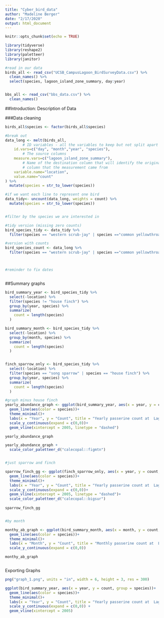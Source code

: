 ```yaml
---
title: "Cyber_bird_data"
author: "Madeline Berger"
date: "2/17/2020"
output: html_document
---
```


```r
knitr::opts_chunk$set(echo = TRUE)

library(tidyverse)
library(reshape2)
library(paletteer)
library(janitor)

#read in our data
birds_all <- read_csv("UCSB_CampusLagoon_BirdSurveyData.csv") %>% 
  clean_names() %>% 
  select(species, lagoon_island_zone_summary, day:year)


bbs_all <- read_csv("bbs_data.csv") %>% 
  clean_names()
```

##Introduction: Description of Data


###Data cleaning
```r

birds_all$species <- factor(birds_all$species)

#break out 
data_long <- melt(birds_all,
        # ID variables - all the variables to keep but not split apart on
    id.vars=c("day", "month","year", "species"),
        # The source columns
    measure.vars=c("lagoon_island_zone_summary"),
        # Name of the destination column that will identify the original
        # column that the measurement came from
    variable.name="location",
    value.name="count"
) %>% 
  mutate(species = str_to_lower(species))

#if we want each line to represent one bird
data_tidy<- uncount(data_long, weights = count) %>% 
  mutate(species = str_to_lower(species))


#filter by the species we are interested in

#tidy version (missing zero counts)
bird_species_tidy <- data_tidy %>% 
  filter(species == "western scrub-jay" | species =="common yellowthroat"| species == "song sparrow" | species == "bewick's wren" | species == "white-crowned sparrow" | species == "house finch")

#version with counts
bird_species_count <- data_long %>% 
  filter(species == "western scrub-jay" | species =="common yellowthroat"| species == "song sparrow" | species == "bewick's wren" | species == "white-crowned sparrow" | species == "house finch")



#reminder to fix dates



```


##Summary graphs

```r

bird_summary_year <- bird_species_tidy %>% 
  select(-location) %>%
  filter(species != "house finch") %>% 
  group_by(year, species) %>% 
  summarize(
    count = length(species)
  )

bird_summary_month <- bird_species_tidy %>% 
  select(-location) %>% 
  group_by(month, species) %>% 
  summarize(
    count = length(species)
  )


finch_sparrow_only <- bird_species_tidy %>% 
  select(-location) %>% 
  filter(species == "song sparrow" | species == "house finch") %>% 
  group_by(year, species) %>% 
  summarize(
    count = length(species)
  )

#graph minus house finch
yearly_abundance_graph <- ggplot(bird_summary_year, aes(x = year, y = count, group = species))+ 
  geom_line(aes(color = species))+
  theme_minimal()+
  labs(x = "Year", y = "Count", title = "Yearly passerine count at  Lagoon Island 1996 - 2017")+
  scale_y_continuous(expand = c(0,0))+
  geom_vline(xintercept = 2005, linetype = "dashed")

yearly_abundance_graph

yearly_abundance_graph +
  scale_color_paletteer_d("calecopal::figmtn")


#just sparrow and finch 

sparrow_finch_gg <- ggplot(finch_sparrow_only, aes(x = year, y = count, group = species)) +
  geom_line(aes(color = species))+
  theme_minimal()+
  labs(x = "Year", y = "Count", title = "Yearly passerine count at  Lagoon Island 1996 - 2017")+
  scale_y_continuous(expand = c(0,0))+
  geom_vline(xintercept = 2005, linetype = "dashed")+
  scale_color_paletteer_d("calecopal::bigsur")
  
sparrow_finch_gg


#by month

monthy_ab_graph <- ggplot(bird_summary_month, aes(x = month, y = count, group = species))+ 
  geom_line(aes(color = species))+
  theme_minimal()+
  labs(x = "Month", y = "Count", title = "Monthly passerine count at  Lagoon Island 1996 - 2017")+
  scale_y_continuous(expand = c(0,0))

monthy_ab_graph



```

Exporting Graphs
```r
png("graph_1.png", units = "in", width = 6, height = 3, res = 300)

ggplot(bird_summary_year, aes(x = year, y = count, group = species))+ 
  geom_line(aes(color = species))+
  theme_minimal()+
  labs(x = "Year", y = "Count", title = "Yearly passerine count at  Lagoon Island 1996 - 2017")+
  scale_y_continuous(expand = c(0,0)) +
  geom_vline(xintercept = 2005)


```

